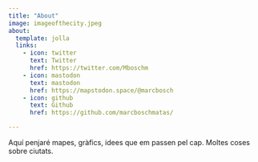 ```yaml
---
title: "About"
image: imageofthecity.jpeg
about:
  template: jolla
  links:
    - icon: twitter
      text: Twitter
      href: https://twitter.com/Mboschm
    - icon: mastodon
      text: mastodon
      href: https://mapstodon.space/@marcbosch
    - icon: github
      text: Github
      href: https://github.com/marcboschmatas/

---
```


Aquí penjaré mapes, gràfics, idees que em passen pel cap. Moltes coses sobre ciutats.
